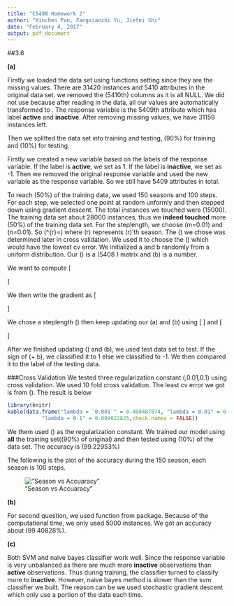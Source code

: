---
title: "CS498 Homework 2"
author: "Xinchen Pan, Fangxiaozhi Yu, Jiefei Shi"
date: "February 4, 2017"
output: pdf_document
---


##3.6

**(a)**

Firstly we loaded the data set using \texttt{fread} functions setting \texttt{na.strings = "?"} since they are the missing values. There are 31420 instances and 5410 attributes in the original data set. we removed the \(5410th\) columns as it is all NULL. We did not use \texttt{as.numeric} because after reading in the data, all our values are automatically transformed to \texttt{num}. The response variable is the 5409th attribute which has label **active** and **inactive**. After removing missing values, we have 31159 instances left.

Then we splitted the data set into training and testing, \(90\%\) for training and \(10\%\) for testing. 

Firstly we created a new variable based on the labels of the response variable. If the label is **active**, we set as 1. If the label is **inactive**, we set as -1. Then we removed the original response variable and used the new variable as the response variable. So we still have 5409 attributes in total.

To reach \(50\%\) of the training data, we used 150 seasons and 100 steps. For each step, we selected one point at random unformly and then stepped down using gradient descent. The total instances we touched were \(15000\). The training data set about 28000 instances, thus we **indeed touched** more \(50\%\) of the training data set. For the steplength, we choose \(m=0.01\) and \(n=0.01\). So \(\eta^{r}=\frac{0.1}{0.01+r}\) where \(r\) represents \(r\)'th season. The \(\lambda\) we chose was determined later in cross validation. We used it to choose the \(\lambda\) which would have the lowest cv error. We initialized a and b randomly from a uniform distribution. Our \(\mathbf{a}\) is a \(5408 \times 1\) matrix and \(b\) is a number.

We want to compute
\[
\begin{aligned}
\nabla(\text{max}(0,1-y_k(\mathbf{a\cdot\mathbf{x}_k}+b))+\frac{\lambda}{2}\mathbf{a}^T\mathbf{a})
\end{aligned}
\]

We then write the gradient as 
\[
\begin{aligned}
p_k=
\begin{cases}
\begin{bmatrix}\lambda\mathbf{a}\\0 \quad \end{bmatrix} \quad \text{if } y_k(\mathbf{a}\cdot\mathbf{x}_k+b)\ge 1 \\
\begin{bmatrix} \lambda\mathbf{a}-y_k\mathbf{x}\\-y_k \end{bmatrix} \quad \text{otherwise}
\end{cases}
\end{aligned}
\]

We chose a steplength \(\eta\) then keep updating our \(a\) and \(b\) using 
\[
\begin{aligned}
\mathbf{a}^{n+1}=\mathbf{a}^{(n)}-\eta\begin{cases}\lambda\mathbf{a} \quad &\text{if } y_k(\mathbf{a}\cdot\mathbf{x}_k+b)\ge1\\\lambda\mathbf{a}-y_k\mathbf{x}\quad &\text{otherwise} \end{cases}
\end{aligned}
\]
and
\[
\begin{aligned}
b^{n+1}=b^{(n)}-\eta\begin{cases}0 \quad &\text{if } y_k(\mathbf{a}\cdot\mathbf{x}_k+b)\ge1\\-y_k\quad &\text{otherwise} \end{cases}
\end{aligned}
\]

After we finished updating \(\mathbf{a}\) and \(b\), we used test data set to test. If the sign of \(\mathbf{a}\cdot\mathbf{x}+ b\ge1\), we classified it to 1 else we classified to -1. We then compared it to the label of the testing data. 

###Cross Validation 
We tested three regularization constant \(\lambda=0.001,0.01,0.1\) using cross validation. We used 10 fold cross validation. The least cv error we got is from \(\lambda=0.01\). The result is below
```{r,echo=FALSE}
library(knitr)
kable(data.frame("lambda = `0.001`" = 0.008487874, "lambda = 0.01" = 0.007810271,
           "lambda = 0.1" = 0.009022825,check.names = FALSE))
```


We them used \(\lambda=0.01\) as the regularization constant. We trained our model using **all** the training set(\(90\%\) of original) and then tested using \(10\%\) of the data set. The accuracy is \(99.22953\%\)

The following is the plot of the accuracy during the 150 season, each season is 100 steps.

!["Season vs Accuaracy"](season.png)

**(b)**

For second question, we used \texttt{train} function from \texttt{caret} package. Because of the computational time, we only used 5000 instances. We got an accuracy about \(99.40828\%\).

**(c)**

Both SVM and naive bayes classifier work well. Since the response variable is very unbalanced as there are much more  **inactive** observations than **active** observations. Thus during training, the classifier turned to classify more to **inactive**. However, naive bayes method is slower than the svm classifier we built. The reason can be we used stochastic gradient descent which only use a portion of the data each time. 

